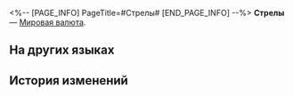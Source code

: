 <%-- [PAGE_INFO]
PageTitle=#Стрелы#
[END_PAGE_INFO] --%>
{{Предмет Инфобокс
|id          = 120002
|Изображение = Предмет Стрелы.png
|Тип         = Мировая валюта
|Инвентарь   = Ценные предметы
|Редкость    = 3
|Эффект      = 
|Описание    = Внутренняя валюта Альянса Сяньчжоу, стрела - основная денежная единица. Можно обменять на товары в специальных магазинах.
|Источник1   = [[Лофу Сяньчжоу]]
|Источник2   = [[Миссии приключения]]
}}
{{Описание|Стрела Сяньчжоу была оцифрована задолго до взаимодействия Сяньчжоу с КММ. Тем не менее некоторые коллекционеры всё ещё хранят золотые монеты, отчеканенные, когда Альянс только появился. По форме напоминая наконечник стрелы или узкий лист, они, кажется, намекают на прошлое и будущее этой цивилизации.}}
'''Стрелы''' — [[Мировая валюта]].

==На других языках==
{{На других языках
|en   = Strale
|zhs  = 巡镝
|zht  = 巡鏑
|ja   = 巡鏑
|ko   = 순촉
|es   = Saeta
|fr   = Strales
|ru   = Стрелы
|th   = Strale
|vi   = Strale
|de   = Di
|id   = Strale
|pt   = Strale
}}

==История изменений==
{{История изменений|3.5}}